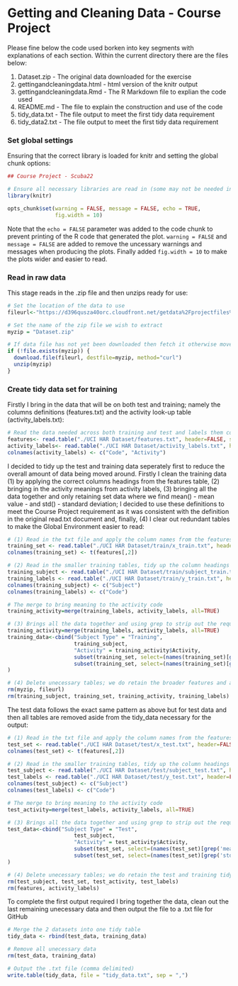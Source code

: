 # Getting and Cleaning Data - Course Project

Please fine below the code used borken into key segments with explanations of each section.  Within the current directory there are the files below:

1. Dataset.zip - The original data downloaded for the exercise
2. gettingandcleaningdata.html - html version of the knitr output
3. gettingandcleaningdata.Rmd - The R Markdown file to explian the code used
4. README.md - The file to explain the construction and use of the code
5. tidy_data.txt - The file output to meet the first tidy data requirement
6. tidy_data2.txt - The file output to meet the first tidy data requirement

### Set global settings

Ensuring that the correct library is loaded for knitr and setting the global chunk options:
```r
## Course Project - Scuba22

# Ensure all necessary libraries are read in (some may not be needed in final cut)
library(knitr)

opts_chunk$set(warning = FALSE, message = FALSE, echo = TRUE, 
               fig.width = 10)
```
Note that the `echo = FALSE` parameter was added to the code chunk to prevent printing of the R code that generated the plot.  `warning = FALSE` and `message = FALSE` are added to remove the uncessary warnings and messages when producing the plots.  Finally added `fig.width = 10` to make the plots wider and easier to read.

### Read in raw data

This stage reads in the .zip file and then unzips ready for use:
```r
# Set the location of the data to use
fileurl<-"https://d396qusza40orc.cloudfront.net/getdata%2Fprojectfiles%2FUCI%20HAR%20Dataset.zip"

# Set the name of the zip file we wish to extract
myzip = "Dataset.zip"

# If data file has not yet been downloaded then fetch it otherwise move on
if (!file.exists(myzip)) {
  download.file(fileurl, destfile=myzip, method="curl")
  unzip(myzip)
}
```

### Create tidy data set for training

Firstly I bring in the data that will be on both test and training; namely the columns definitions (features.txt) and the activity look-up table (activity_labels.txt): 
```r
# Read the data needed across both training and test and labels them correctly
features<- read.table("./UCI HAR Dataset/features.txt", header=FALSE, stringsAsFactors=FALSE)
activity_labels<- read.table("./UCI HAR Dataset/activity_labels.txt", header=FALSE, stringsAsFactors=FALSE)
colnames(activity_labels) <- c("Code", "Activity")
```

I decided to tidy up the test and training data seperately first to reduce the overall amount of data being moved around.  Firstly I clean the training data (1) by applying the correct columns headings from the features table, (2) bringing in the activity meanings from activity labels, (3) bringing all the data together and only retaining set data where we find mean() - mean value - and std() - standard deviation; I decided to use these definitions to meet the Course Project requirement as it was consistent with the definition in the original read.txt document and, finally, (4) I clear out redundant tables to make the Global Environment easier to read:
```r
# (1) Read in the txt file and apply the column names from the features table, we know they are in column 2
training_set <- read.table("./UCI HAR Dataset/train/x_train.txt", header=FALSE, stringsAsFactors=FALSE)
colnames(training_set) <- t(features[,2])

# (2) Read in the smaller training tables, tidy up the column headings and also bring in the activity meaning
training_subject <- read.table("./UCI HAR Dataset/train/subject_train.txt", header=FALSE, stringsAsFactors=FALSE)
training_labels <- read.table("./UCI HAR Dataset/train/y_train.txt", header=FALSE, stringsAsFactors=FALSE)
colnames(training_subject) <- c("Subject")
colnames(training_labels) <- c("Code")

# The merge to bring meaning to the activity code
training_activity=merge(training_labels, activity_labels, all=TRUE)

# (3) Brings all the data together and using grep to strip out the required columns, I had added a column to flag its Training data in case relevant
training_activity=merge(training_labels, activity_labels, all=TRUE)
training_data<-cbind("Subject Type" = "Training", 
                     training_subject, 
                     "Activity" = training_activity$Activity, 
                     subset(training_set, select=(names(training_set)[grep('mean()',names(training_set), fixed=TRUE)])),
                     subset(training_set, select=(names(training_set)[grep('std()',names(training_set), fixed=TRUE)]))
)

# (4) Delete unecessary tables; we do retain the broader features and activity_labels to be used with the test data
rm(myzip, fileurl)
rm(training_subject, training_set, training_activity, training_labels)
```

The test data follows the exact same pattern as above but for test data and then all tables are removed aside from the tidy_data necessary for the output:
```r
# (1) Read in the txt file and apply the column names from the features table, we know they are in column 2
test_set <- read.table("./UCI HAR Dataset/test/x_test.txt", header=FALSE, stringsAsFactors=FALSE)
colnames(test_set) <- t(features[,2])

# (2) Read in the smaller training tables, tidy up the column headings and also bring in the activity meaning
test_subject <- read.table("./UCI HAR Dataset/test/subject_test.txt", header=FALSE, stringsAsFactors=FALSE)
test_labels <- read.table("./UCI HAR Dataset/test/y_test.txt", header=FALSE, stringsAsFactors=FALSE)
colnames(test_subject) <- c("Subject")
colnames(test_labels) <- c("Code")

# The merge to bring meaning to the activity code
test_activity=merge(test_labels, activity_labels, all=TRUE)

# (3) Brings all the data together and using grep to strip out the required columns, I had added a column to flag its Test data in case relevant
test_data<-cbind("Subject Type" = "Test", 
                     test_subject, 
                     "Activity" = test_activity$Activity, 
                     subset(test_set, select=(names(test_set)[grep('mean()',names(test_set), fixed=TRUE)])),
                     subset(test_set, select=(names(test_set)[grep('std()',names(test_set), fixed=TRUE)]))
)

# (4) Delete unecessary tables; we do retain the test and training tidy sets
rm(test_subject, test_set, test_activity, test_labels)
rm(features, activity_labels)
```

To complete the first output required I bring together the data, clean out the last remaining unecessary data and then output the file to a .txt file for GitHub
```r
# Merge the 2 datasets into one tidy table
tidy_data <- rbind(test_data, training_data)

# Remove all unecessary data
rm(test_data, training_data)

# Output the .txt file (comma delimited)
write.table(tidy_data, file = "tidy_data.txt", sep = ",")
```
